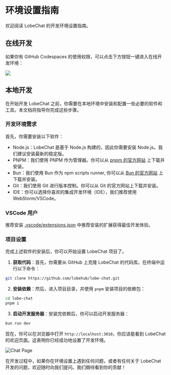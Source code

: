 # 环境设置指南

欢迎阅读 LobeChat 的开发环境设置指南。

## 在线开发

如果你有 GitHub Codespaces 的使用权限，可以点击下方按钮一键进入在线开发环境：

[![][codespaces-shield]][codespaces-link]

## 本地开发

在开始开发 LobeChat 之前，你需要在本地环境中安装和配置一些必要的软件和工具。本文档将指导你完成这些步骤。

### 开发环境需求

首先，你需要安装以下软件：

- Node.js：LobeChat 是基于 Node.js 构建的，因此你需要安装 Node.js。我们建议安装最新的稳定版。
- PNPM：我们使用 PNPM 作为管理器。你可以从 [pnpm 的官方网站](https://pnpm.io/installation) 上下载并安装。
- Bun：我们使用 Bun 作为 npm scripts runner, 你可以从 [Bun 的官方网站](https://bun.com/docs/installation) 上下载并安装。
- Git：我们使用 Git 进行版本控制。你可以从 Git 的官方网站上下载并安装。
- IDE：你可以选择你喜欢的集成开发环境（IDE），我们推荐使用 WebStorm/VSCode。

### VSCode 用户

推荐安装 [.vscode/extensions.json](https://github.com/lobehub/lobe-chat/blob/main/.vscode/extensions.json) 中推荐安装的扩展获得最佳开发体验。

### 项目设置

完成上述软件的安装后，你可以开始设置 LobeChat 项目了。

1. **获取代码**：首先，你需要从 GitHub 上克隆 LobeChat 的代码库。在终端中运行以下命令：

```bash
git clone https://github.com/lobehub/lobe-chat.git
```

2. **安装依赖**：然后，进入项目目录，并使用 `pnpm` 安装项目的依赖包：

```bash
cd lobe-chat
pnpm i
```

3. **启动开发服务器**：安装完依赖后，你可以启动开发服务器：

```bash
bun run dev
```

现在，你可以在浏览器中打开 `http://localhost:3010`，你应该能看到 LobeChat 的欢迎页面。这表明你已经成功地设置了开发环境。

![Chat Page](https://hub-apac-1.lobeobjects.space/docs/fc7b157a3bc016bc97719065f80c555c.png)

在开发过程中，如果你在环境设置上遇到任何问题，或者有任何关于 LobeChat 开发的问题，欢迎随时向我们提问。我们期待看到你的贡献！

[codespaces-link]: https://codespaces.new/lobehub/lobe-chat
[codespaces-shield]: https://github.com/codespaces/badge.svg
